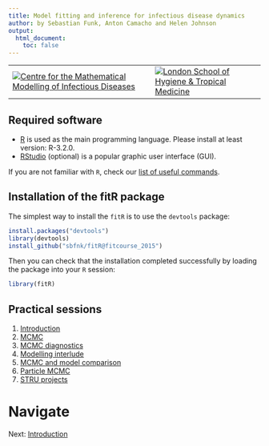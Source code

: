 ```yaml
---
title: Model fitting and inference for infectious disease dynamics
author: by Sebastian Funk, Anton Camacho and Helen Johnson
output:
  html_document:
    toc: false
---
```


---------------------------------------------------------------------------------------------------------------------------------------------     -------------------------------------------------------------------------------------------------------------------------------------
[![Centre for the Mathematical Modelling of Infectious Diseases](http://cmmid.lshtm.ac.uk/files/2016/03/logo1.png)](http://cmmid.lshtm.ac.uk)     [![London School of Hygiene & Tropical Medicine](http://www.lshtm.ac.uk/assets/display_images/logo_home.png)](http://www.lshtm.ac.uk)
---------------------------------------------------------------------------------------------------------------------------------------------     -------------------------------------------------------------------------------------------------------------------------------------

<!-- ## Lunch options -->

<!-- [Local map](http://goo.gl/XEPxch) -->

## Required software
* [R](http://cran.r-project.org) is used as the main programming language. Please install at least version: R-3.2.0.
* [RStudio](http://www.rstudio.com/products/rstudio/download/) (optional) is a popular graphic user interface (GUI).

If you are not familiar with `R`, check our [list of useful commands](slides/rintro.pdf).

## Installation of the fitR package

The simplest way to install the `fitR` is to use the `devtools` package:

```r
install.packages("devtools")
library(devtools)
install_github("sbfnk/fitR@fitcourse_2015")
```

Then you can check that the installation completed successfully by loading the package into your `R` session:

```r
library(fitR)
```

## Practical sessions

1. [Introduction](introduction.html)
2. [MCMC](mcmc.html)
3. [MCMC diagnostics](mcmc_diagnostics.html)
4. [Modelling interlude](play_with_seitl.html)
5. [MCMC and model comparison](mcmc_and_model_comparison.html)
6. [Particle MCMC](pmcmc.html)
7. [STRU projects](STRU_project.html)

<!-- 7. [Fitting models to data using *pomp*](pomp.html) -->

<!-- [Further methods and packages](slides/further_slides.pdf)

## Extra practical session

8. [Approximate Bayesian Compuation](ABC.html)

## Examples of model fitting

[So what did happen on Tristan da Cunha?](slides/anton_talk.pdf)

[Modelling the Ebola outbreak in West Africa](slides/seb_talk.pdf)
 -->
 
# Navigate
Next: [Introduction](introduction.html)

</div>
